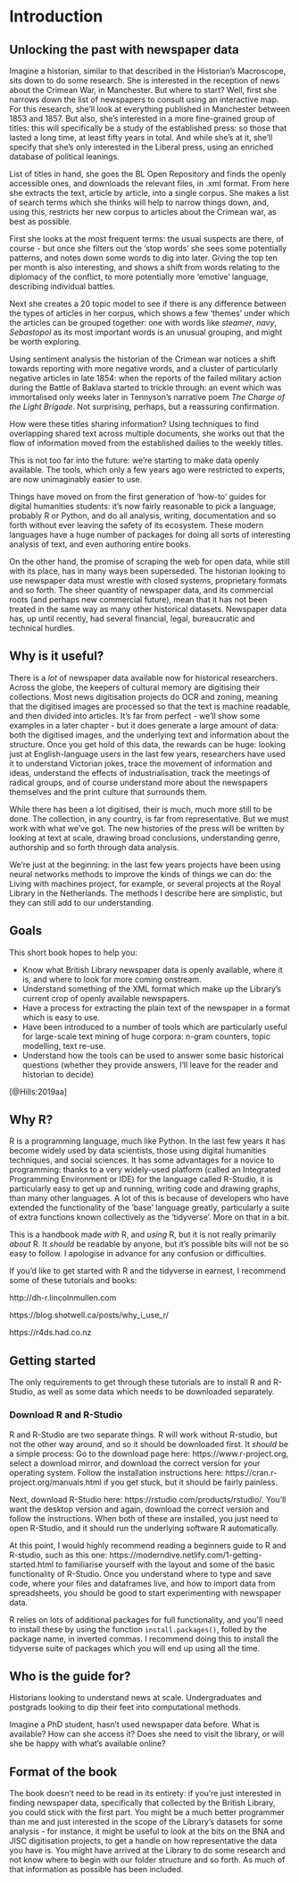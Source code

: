 # Introduction

## Unlocking the past with newspaper data

Imagine a historian, similar to that described in the Historian's Macroscope, sits down to do some research. She is interested in the reception of news about the Crimean War, in Manchester. But where to start? Well, first she narrows down the list of newspapers to consult using an interactive map. For this research, she'll look at everything published in Manchester between 1853 and 1857. But also, she's interested in a more fine-grained group of titles: this will specifically be a study of the established press: so those that lasted a long time, at least fifty years in total. And while she's at it, she'll specify that she's only interested in the Liberal press, using an enriched database of political leanings.

List of titles in hand, she goes the BL Open Repository and finds the openly accessible ones, and downloads the relevant files, in .xml format. From here she extracts the text, article by article, into a single corpus. She makes a list of search terms which she thinks will help to narrow things down, and, using this, restricts her new corpus to articles about the Crimean war, as best as possible. 

First she looks at the most frequent terms: the usual suspects are there, of course - but once she filters out the 'stop words' she sees some potentially patterns, and notes down some words to dig into later. Giving the top ten per month is also interesting, and shows a shift from words relating to the diplomacy of the conflict, to more potentially more 'emotive' language, describing individual battles. 

Next she creates a 20 topic model to see if there is any difference between the types of articles in her corpus, which shows a few 'themes' under which the articles can be grouped together: one with words like _steamer_, _navy_, _Sebastopol_ as its most important words is an unusual grouping, and might be worth exploring. 

Using sentiment analysis the historian of the Crimean war notices a shift towards reporting with more negative words, and a cluster of particularly negative articles in late 1854: when the reports of the failed military action during the Battle of Baklava started to trickle through: an event which was immortalised only weeks later in Tennyson's narrative poem _The Charge of the Light Brigade_. Not surprising, perhaps, but a reassuring confirmation.

How were these titles sharing information? Using techniques to find overlapping shared text across multiple documents, she works out that the flow of information moved from the established dailies to the weekly titles. 

This is not too far into the future: we're starting to make data openly available. The tools, which only a few years ago were restricted to experts, are now unimaginably easier to use. 

Things have moved on from the first generation of 'how-to' guides for digital humanities students: it's now fairly reasonable to pick a language, probably R or Python, and do all analysis, writing, documentation and so forth without ever leaving the safety of its ecosystem. These modern languages have a huge number of packages for doing all sorts of interesting analysis of text, and even authoring entire books.

On the other hand, the promise of scraping the web for open data, while still with its place, has in many ways been superseded. The historian looking to use newspaper data must wrestle with closed systems, proprietary formats and so forth. The sheer quantity of newspaper data, and its commercial roots (and perhaps new commercial future), mean that it has not been treated in the same way as many other historical datasets. Newspaper data has, up until recently, had several financial, legal, bureaucratic and technical hurdles. 

## Why is it useful?
There is a _lot_ of newspaper data available now for historical researchers. Across the globe, the keepers of cultural memory are digitising their collections. Most news digitisation projects do OCR and zoning, meaning that the digitised images are processed so that the text is machine readable, and then divided into articles. It's far from perfect - we'll show some examples in a later chapter - but it does generate a large amount of data: both the digitised images, and the underlying text and information about the structure.  Once you get hold of this data, the rewards can be huge: looking just at English-language users in the last few years, researchers have used it to understand Victorian jokes, trace the movement of information and ideas, understand the effects of industrialisation, track the meetings of radical groups, and of course understand more about the newspapers themselves and the print culture that surrounds them.

While there has been a lot digitised, their is much, much more still to be done. The collection, in any country, is far from representative. But we must work with what we've got. The new histories of the press will be written by looking at text at scale, drawing broad conclusions, understanding genre, authorship and so forth through data analysis. 

We're just at the beginning: in the last few years projects have been using neural networks methods to improve the kinds of things we can do: the Living with machines project, for example, or several projects at the Royal Library in the Netherlands. The methods I describe here are simplistic, but they can still add to our understanding. 

## Goals
This short book hopes to help you:

* Know what British Library newspaper data is openly available, where it is, and where to look for more coming onstream.
* Understand something of the XML format which make up the Library's current crop of openly available newspapers. 
* Have a process for extracting the plain text of the newspaper in a format which is easy to use.
* Have been introduced to a number of tools which are particularly useful for large-scale text mining of huge corpora: n-gram counters, topic modelling, text re-use.
* Understand how the tools can be used to answer some basic historical questions (whether they provide answers, I'll leave for the reader and historian to decide)

[@Hills:2019aa] 

## Why R?
R is a programming language, much like Python. In the last few years it has become widely used by data scientists, those using digital humanities techniques, and social sciences. It has some advantages for a novice to programming: thanks to a very widely-used platform (called an Integrated Programming Environment or IDE) for the language called R-Studio, it is particularly easy to get up and running, writing code and drawing graphs, than many other languages. A lot of this is because of developers who have extended the functionality of the 'base' language greatly, particularly a suite of extra functions known collectively as the 'tidyverse'. More on that in a bit. 

This is a handbook made _with_ R, and _using_ R, but it is not really primarily _about_ R. It _should_ be readable by anyone, but it's possible bits will not be so easy to follow. I apologise in advance for any confusion or difficulties. 

If you'd like to get started with R and the tidyverse in earnest, I recommend some of these tutorials and books:

http://dh-r.lincolnmullen.com 

https://blog.shotwell.ca/posts/why_i_use_r/

https://r4ds.had.co.nz

## Getting started
The only requirements to get through these tutorials are to install R and R-Studio, as well as some data which needs to be downloaded separately. 

### Download R and R-Studio
R and R-Studio are two separate things. R will work without R-studio, but not the other way around, and so it should be downloaded first. It _should_ be a simple process: Go to the download page here: https://www.r-project.org, select a download mirror, and download the correct version for your operating system. Follow the installation instructions here: https://cran.r-project.org/manuals.html if you get stuck, but it should be fairly painless. 

Next, download R-Studio here: https://rstudio.com/products/rstudio/. You'll want the desktop version and again, download the correct version and follow the instructions. When both of these are installed, you just need to open R-Studio, and it should run the underlying software R automatically. 

At this point, I would highly recommend reading a beginners guide to R and R-studio, such as this one: https://moderndive.netlify.com/1-getting-started.html to familiarise yourself with the layout and some of the basic functionality of R-Studio. Once you understand where to type and save code, where your files and dataframes live, and how to import data from spreadsheets, you should be good to start experimenting with newspaper data. 

R relies on lots of additional packages for full functionality, and you'll need to install these by using the function ```install.packages()```, folled by the package name, in inverted commas. I recommend doing this to install the tidyverse suite of packages which you will end up using all the time. 

## Who is the guide for?
Historians looking to understand news at scale. Undergraduates and postgrads looking to dip their feet into computational methods.

Imagine a PhD student, hasn't used newspaper data before. What is available? How can she access it? Does she need to visit the library, or will she be happy with what's available online? 

## Format of the book

The book doesn't need to be read in its entirety: if you're just interested in finding newspaper data, specifically that collected by the British Library, you could stick with the first part. You might be a much better programmer than me and just interested in the scope of the Library's datasets for some analysis - for instance, it might be useful to look at the bits on the BNA and JISC digitisation projects, to get a handle on how representative the data you have is. You might have arrived at the Library to do some research and not know where to begin with our folder structure and so forth. As much of that information as possible has been included.



